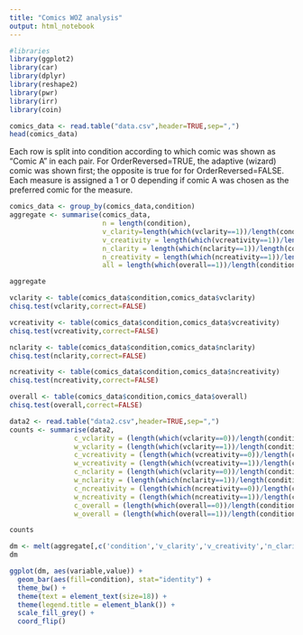 ```yaml
---
title: "Comics WOZ analysis"
output: html_notebook
---
```

```r
#libraries
library(ggplot2)
library(car)
library(dplyr)
library(reshape2)
library(pwr)
library(irr)
library(coin)
```

```r
comics_data <- read.table("data.csv",header=TRUE,sep=",")
head(comics_data)
```
Each row is split into condition according to which comic was shown as "Comic A" in each pair. For OrderReversed=TRUE, the adaptive (wizard) comic was shown first; the opposite is true for for OrderReversed=FALSE. Each measure is assigned a 1 or 0 depending if comic A was chosen as the preferred comic for the measure.
```r
comics_data <- group_by(comics_data,condition)
aggregate <- summarise(comics_data,
                       n = length(condition),
                       v_clarity=length(which(vclarity==1))/length(condition),
                       v_creativity = length(which(vcreativity==1))/length(condition),
                       n_clarity = length(which(nclarity==1))/length(condition),
                       n_creativity = length(which(ncreativity==1))/length(condition),
                       all = length(which(overall==1))/length(condition))

aggregate
```
```r
vclarity <- table(comics_data$condition,comics_data$vclarity)
chisq.test(vclarity,correct=FALSE)

vcreativity <- table(comics_data$condition,comics_data$vcreativity)
chisq.test(vcreativity,correct=FALSE)

nclarity <- table(comics_data$condition,comics_data$nclarity)
chisq.test(nclarity,correct=FALSE)

ncreativity <- table(comics_data$condition,comics_data$ncreativity)
chisq.test(ncreativity,correct=FALSE)

overall <- table(comics_data$condition,comics_data$overall)
chisq.test(overall,correct=FALSE)
```

```r
data2 <- read.table("data2.csv",header=TRUE,sep=",")
counts <- summarise(data2,
                c_vclarity = (length(which(vclarity==0))/length(condition))*100,
                w_vclarity = (length(which(vclarity==1))/length(condition))*100,
                c_vcreativity = (length(which(vcreativity==0))/length(condition))*100,
                w_vcreativity = (length(which(vcreativity==1))/length(condition))*100,
                c_nclarity = (length(which(vclarity==0))/length(condition))*100,
                w_nclarity = (length(which(nclarity==1))/length(condition))*100,
                c_ncreativity = (length(which(ncreativity==0))/length(condition))*100,
                w_ncreativity = (length(which(ncreativity==1))/length(condition))*100,
                c_overall = (length(which(overall==0))/length(condition))*100,
                w_overall = (length(which(overall==1))/length(condition))*100)

counts
```


```r
dm <- melt(aggregate[,c('condition','v_clarity','v_creativity','n_clarity','n_creativity','all')], id.vars=1)
dm

ggplot(dm, aes(variable,value)) +
  geom_bar(aes(fill=condition), stat="identity") +
  theme_bw() +
  theme(text = element_text(size=18)) +
  theme(legend.title = element_blank()) +
  scale_fill_grey() +
  coord_flip()
```


